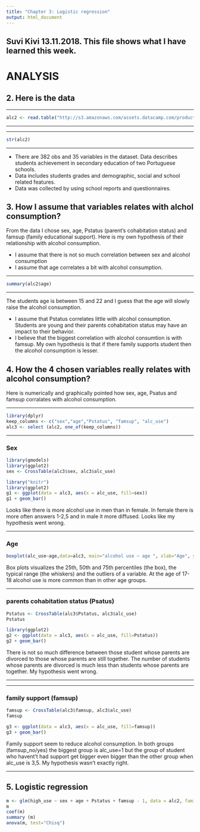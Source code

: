 ```yaml
---
title: "Chapter 3: Logistic regression"
output: html_document
---
```


## Suvi Kivi 13.11.2018. This file shows what I have learned this week.

# ANALYSIS # 

## 2. Here is the data

***
```r
alc2 <- read.table("http://s3.amazonaws.com/assets.datacamp.com/production/course_2218/datasets/alc.txt", sep=",", header=TRUE)

```
***

***
```r
str(alc2)
```
***

- There are 382 obs and 35 variables in the dataset. Data describes students achievement in secondary education of two Portuguese schools. 
- Data includes students grades and demographic, social and school related features. 
- Data was collected by using school reports and questionnaires.

## 3. How I assume that variables relates with alchol consumption?

From the data I chose sex, age, Pstatus (parent's cohabitation status) and famsup (family educational support). Here is my own hypothesis of their relationship with alcohol consumption.

- I assume that there is not so much correlation between sex and alcohol consumption
- I assume that age correlates a bit with alcohol consumption. 

***
``` r
summary(alc2$age)
```
***

The students age is between 15 and 22 and I guess that the age will slowly raise the alcohol consumption.

- I assume that Pstatus correlates little with alcohol consumption. Students are young and their parents cohabitation status may have an impact to their behavior. 
- I believe that the biggest correlation with alcohol consumtion is with famsup. My own hypothesis is that if there family supports student then the alcohol consumption is lesser.


## 4. How the 4 chosen variables really relates with alcohol consumption?

Here is numerically and graphically pointed how sex, age, Psatus and famsup corralates with alcohol consumption.

***

``` r
library(dplyr)
keep_columns <- c("sex","age","Pstatus", "famsup", "alc_use")
alc3 <- select (alc2, one_of(keep_columns))
```

***

### Sex
```r
library(gmodels)
library(ggplot2)
sex <- CrossTable(alc3$sex, alc3$alc_use)
```


```r
library("knitr")
library(ggplot2)
g1 <- ggplot(data = alc3, aes(x = alc_use, fill=sex))
g1 + geom_bar()
```

Looks like there is more alcohol use in men than in female. In female there is more often answers 1-2,5 and in male it more diffused. Looks like my hypothesis went wrong.

***

### Age

```r
boxplot(alc_use~age,data=alc3, main="alcohol use ~ age ", xlab="Age", ylab="Alcohol use")
```

Box plots visualizes the 25th, 50th and 75th percentiles (the box), the typical range (the whiskers) and the outliers of a variable. At the age of 17-18 alcohol use is more common than in other age groups. 

***

### parents cohabitation status (Psatus) 

```r
Pstatus <- CrossTable(alc3$Pstatus, alc3$alc_use)
Pstatus
```

```r
library(ggplot2)
g2 <- ggplot(data = alc3, aes(x = alc_use, fill=Pstatus))
g2 + geom_bar()
```

There is not so much difference between those student whose parents are divorced to those whose parents are still together. The number of students whose parents are divorced is much less than students whose parents are together. My hypothesis went wrong.

***

***

### family support (famsup)

```r
famsup <- CrossTable(alc3$famsup, alc3$alc_use)
famsup
```

```r
g3 <- ggplot(data = alc3, aes(x = alc_use, fill=famsup))
g3 + geom_bar()
```

Family support seem to reduce alcohol consumption. In both groups (famsup_no/yes) the biggest group is alc_use=1 but the group of student who havent't had support get bigger even bigger than the other group when alc_use is 3,5. My hypothesis wasn't exactly right.

***

## 5. Logistic regression

```r
m <- glm(high_use ~ sex + age + Pstatus + famsup - 1, data = alc2, family = "binomial")
m
coef(m)
summary (m)
anova(m, test="Chisq")
```
